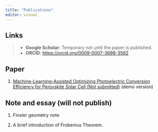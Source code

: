 ```yaml
---
title: "Publications"
editor: visual
---
```


::: callout-note
## Links

> -   **Google Scholar**: Temporary not until the paper is published.
> -   **ORCID**: <https://orcid.org/0009-0007-3698-3562>
:::

## Paper

1.  [Machine-Learning-Assisted Optimizing Photoelectric Conversion Efficiency for Perovskite Solar Cell (Not submitted)](https://drive.google.com/file/d/1hzkocV5U5Q7fygtH3mpSIQnpzBV62thK/view?usp=drive_link ) (demo version)

## Note and essay (will not publish)

1.  Finsler geometry note

<!-- -->

2.  A brief introduction of Frobenius Theorem.